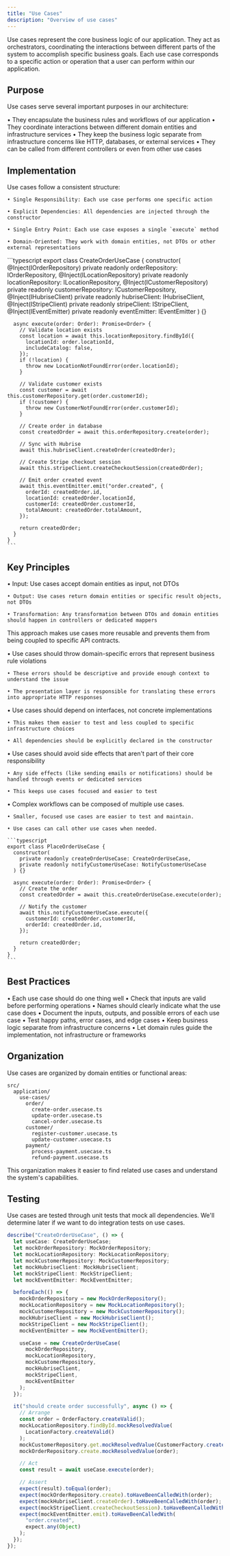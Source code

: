 ```yaml
---
title: "Use Cases"
description: "Overview of use cases"
---
```


<Info icon="puzzle">
  Use cases represent the core business logic of our application. They act as
  orchestrators, coordinating the interactions between different parts of the
  system to accomplish specific business goals. Each use case corresponds to a
  specific action or operation that a user can perform within our application.
</Info>

## Purpose

Use cases serve several important purposes in our architecture:

<Steps>
  <Step title="Business Logic Encapsulation">
    • They encapsulate the business rules and workflows of our application
  </Step>

<Step title="Orchestration">
  • They coordinate interactions between different domain entities and
  infrastructure services
</Step>

<Step title="Independence">
  • They keep the business logic separate from infrastructure concerns like
  HTTP, databases, or external services
</Step>

  <Step title="Reusability">
    • They can be called from different controllers or even from other use cases
  </Step>
</Steps>

## Implementation

<Steps>
  <Step title="Structure">
    Use cases follow a consistent structure:

    • Single Responsibility: Each use case performs one specific action

    • Explicit Dependencies: All dependencies are injected through the constructor

    • Single Entry Point: Each use case exposes a single `execute` method

    • Domain-Oriented: They work with domain entities, not DTOs or other external representations

  </Step>

  <Step title="Example">
    ```typescript
    export class CreateOrderUseCase {
      constructor(
        @Inject(IOrderRepository)
        private readonly orderRepository: IOrderRepository,
        @Inject(ILocationRepository)
        private readonly locationRepository: ILocationRepository,
        @Inject(ICustomerRepository)
        private readonly customerRepository: ICustomerRepository,
        @Inject(IHubriseClient)
        private readonly hubriseClient: IHubriseClient,
        @Inject(IStripeClient)
        private readonly stripeClient: IStripeClient,
        @Inject(IEventEmitter)
        private readonly eventEmitter: IEventEmitter
      ) {}

      async execute(order: Order): Promise<Order> {
        // Validate location exists
        const location = await this.locationRepository.findById({
          locationId: order.locationId,
          includeCatalog: false,
        });
        if (!location) {
          throw new LocationNotFoundError(order.locationId);
        }

        // Validate customer exists
        const customer = await this.customerRepository.get(order.customerId);
        if (!customer) {
          throw new CustomerNotFoundError(order.customerId);
        }

        // Create order in database
        const createdOrder = await this.orderRepository.create(order);

        // Sync with Hubrise
        await this.hubriseClient.createOrder(createdOrder);

        // Create Stripe checkout session
        await this.stripeClient.createCheckoutSession(createdOrder);

        // Emit order created event
        await this.eventEmitter.emit("order.created", {
          orderId: createdOrder.id,
          locationId: createdOrder.locationId,
          customerId: createdOrder.customerId,
          totalAmount: createdOrder.totalAmount,
        });

        return createdOrder;
      }
    }
    ```

  </Step>
</Steps>

## Key Principles

<Steps>
  <Step title="Input and Output">
    • Input: Use cases accept domain entities as input, not DTOs

    • Output: Use cases return domain entities or specific result objects, not DTOs

    • Transformation: Any transformation between DTOs and domain entities should happen in controllers or dedicated mappers

This approach makes use cases more reusable and prevents them from being coupled to specific API contracts.

  </Step>

  <Step title="Error Handling">
    • Use cases should throw domain-specific errors that represent business rule violations

    • These errors should be descriptive and provide enough context to understand the issue

    • The presentation layer is responsible for translating these errors into appropriate HTTP responses

  </Step>

  <Step title="Dependency Inversion">
    • Use cases should depend on interfaces, not concrete implementations

    • This makes them easier to test and less coupled to specific infrastructure choices

    • All dependencies should be explicitly declared in the constructor

  </Step>

  <Step title="No Side Effects">
    • Use cases should avoid side effects that aren't part of their core responsibility

    • Any side effects (like sending emails or notifications) should be handled through events or dedicated services

    • This keeps use cases focused and easier to test

  </Step>

  <Step title="Composability">
    • Complex workflows can be composed of multiple use cases.

    • Smaller, focused use cases are easier to test and maintain.

    • Use cases can call other use cases when needed.

    ```typescript
    export class PlaceOrderUseCase {
      constructor(
        private readonly createOrderUseCase: CreateOrderUseCase,
        private readonly notifyCustomerUseCase: NotifyCustomerUseCase
      ) {}

      async execute(order: Order): Promise<Order> {
        // Create the order
        const createdOrder = await this.createOrderUseCase.execute(order);

        // Notify the customer
        await this.notifyCustomerUseCase.execute({
          customerId: createdOrder.customerId,
          orderId: createdOrder.id,
        });

        return createdOrder;
      }
    }
    ```

  </Step>
</Steps>

## Best Practices

<Steps>
  <Step title="Keep Use Cases Small and Focused">
    • Each use case should do one thing well
  </Step>

<Step title="Validate Inputs Early">
  • Check that inputs are valid before performing operations
</Step>

<Step title="Use Descriptive Names">
  • Names should clearly indicate what the use case does
</Step>
<Step title="Document Public APIs">
  • Document the inputs, outputs, and possible errors of each use case
</Step>

<Step title="Write Thorough Tests">
  • Test happy paths, error cases, and edge cases
</Step>

<Step title="Don't Mix Concerns">
  • Keep business logic separate from infrastructure concerns
</Step>

  <Step title="Domain First">
    • Let domain rules guide the implementation, not infrastructure or frameworks
  </Step>
</Steps>

## Organization

<Info>
  Use cases are organized by domain entities or functional areas:

```
src/
  application/
    use-cases/
      order/
        create-order.usecase.ts
        update-order.usecase.ts
        cancel-order.usecase.ts
      customer/
        register-customer.usecase.ts
        update-customer.usecase.ts
      payment/
        process-payment.usecase.ts
        refund-payment.usecase.ts
```

This organization makes it easier to find related use cases and understand the system's capabilities.

</Info>

## Testing

<Info>
  Use cases are tested through unit tests that mock all dependencies. We'll
  determine later if we want to do integration tests on use cases.
</Info>

```typescript
describe("CreateOrderUseCase", () => {
  let useCase: CreateOrderUseCase;
  let mockOrderRepository: MockOrderRepository;
  let mockLocationRepository: MockLocationRepository;
  let mockCustomerRepository: MockCustomerRepository;
  let mockHubriseClient: MockHubriseClient;
  let mockStripeClient: MockStripeClient;
  let mockEventEmitter: MockEventEmitter;

  beforeEach(() => {
    mockOrderRepository = new MockOrderRepository();
    mockLocationRepository = new MockLocationRepository();
    mockCustomerRepository = new MockCustomerRepository();
    mockHubriseClient = new MockHubriseClient();
    mockStripeClient = new MockStripeClient();
    mockEventEmitter = new MockEventEmitter();

    useCase = new CreateOrderUseCase(
      mockOrderRepository,
      mockLocationRepository,
      mockCustomerRepository,
      mockHubriseClient,
      mockStripeClient,
      mockEventEmitter
    );
  });

  it("should create order successfully", async () => {
    // Arrange
    const order = OrderFactory.createValid();
    mockLocationRepository.findById.mockResolvedValue(
      LocationFactory.createValid()
    );
    mockCustomerRepository.get.mockResolvedValue(CustomerFactory.createValid());
    mockOrderRepository.create.mockResolvedValue(order);

    // Act
    const result = await useCase.execute(order);

    // Assert
    expect(result).toEqual(order);
    expect(mockOrderRepository.create).toHaveBeenCalledWith(order);
    expect(mockHubriseClient.createOrder).toHaveBeenCalledWith(order);
    expect(mockStripeClient.createCheckoutSession).toHaveBeenCalledWith(order);
    expect(mockEventEmitter.emit).toHaveBeenCalledWith(
      "order.created",
      expect.any(Object)
    );
  });
});
```
